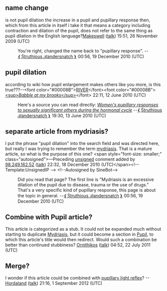 <article id="25211912" title=Talk:Pupillary response>
	<talkpage id="25211912" title="Talk:Pupillary response">
{{WikiProject Physiology |class=Start |importance=Mid}}

== name change ==
is not pupil dilation the increase in a pupil and pupillary response then, which from this article in itself i take it that means a category including contraction and dilation of the pupil, does not refer to the same thing as pupil dilation in the English language?[[User:Makeswell|Makeswell]] ([[User talk:Makeswell|talk]]) 15:51, 26 November 2009 (UTC)
:You're right, changed the name back to &quot;pupillary response&quot;. --[[User:Struthious_Bandersnatch|❨Ṩtruthious '''ℬ'''andersnatch❩]] 00:56, 19 December 2010 (UTC)

== pupil dilation ==

according to wiki how pupil enlargement makes others like you more, is this true???--&lt;font color=&quot;#00008B&quot;&gt;[[User:Rio44|RIVER]]&lt;/font&gt;&lt;font color=&quot;#00008B&quot;&gt;[[User talk:Rio44|&lt;sup&gt;''Babble at my brooks''&lt;/sup&gt;]]&lt;/font&gt; 22:11, 12 June 2010 (UTC)
:Here's a source you can read directly: ''[http://uit.no/getfile.php?PageId=1935&amp;FileId=714 Women's pupillary responses to sexually significant others during the hormonal cycle]'' --[[User:Struthious_Bandersnatch|❨Ṩtruthious '''ℬ'''andersnatch❩]] 19:30, 13 June 2010 (UTC)

== separate article from mydriasis? ==

I put the phrase &quot;pupil dilation&quot; into the search field and was directed here, but really I was trying to remember the term [[mydriasis]]. That is a mature article, so what is the purpose of this one?  &lt;span style=&quot;font-size: smaller;&quot; class=&quot;autosigned&quot;&gt;—Preceding [[Wikipedia:Signatures|unsigned]] comment added by [[Special:Contributions/98.249.162.52|98.249.162.52]] ([[User talk:98.249.162.52|talk]]) 22:32, 18 December 2010 (UTC)&lt;/span&gt;&lt;!-- Template:UnsignedIP --&gt; &lt;!--Autosigned by SineBot--&gt;
:Did you read that page?  The first line is &quot;Mydriasis is an excessive dilation of the pupil due to disease, trauma or the use of drugs.&quot;  That's a very specific kind of pupillary response, this page is about the topic in general.  --[[User:Struthious_Bandersnatch|❨Ṩtruthious '''ℬ'''andersnatch❩]] 00:56, 19 December 2010 (UTC)

== Combine with Pupil article? ==

This article is categorized as a stub.  It could not be expanded much without starting to duplicate [[Mydriasis]], but it could become a section in [[Pupil]], to which this article's title would then redirect.  Would such a combination be better than continued stubbiness? [[User:Ornithikos|Ornithikos]] ([[User talk:Ornithikos|talk]]) 04:52, 22 July 2011 (UTC)

== Merge? ==

I wonder if this article could be combined with [[pupillary light reflex]]?  --[[User:Hordaland|Hordaland]] ([[User talk:Hordaland|talk]]) 21:16, 1 September 2012 (UTC)
	</talkpage>
</article>
